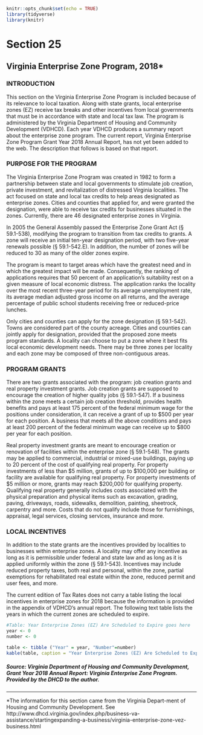 ```r
knitr::opts_chunk$set(echo = TRUE)
library(tidyverse)
library(knitr)
```

# Section 25

## Virginia Enterprise Zone Program, 2018*

### INTRODUCTION
This  section  on  the  Virginia  Enterprise  Zone  Program  is  included because of its relevance to local taxation. Along with  state  grants,  local  enterprise  zones  (EZ)  receive  tax  breaks  and  other  incentives  from  local  governments  that  must  be  in  accordance  with  state  and  local  tax  law.  The  program  is  administered  by  the  Virginia  Department  of  Housing  and  Community  Development  (VDHCD).  Each  year VDHCD produces a summary report about the enterprise zone program. The current report, Virginia Enterprise Zone Program Grant Year 2018 Annual Report, has not yet been added to the web. The description that follows is based on that report.

### PURPOSE FOR THE PROGRAM
The Virginia Enterprise Zone Program was created in 1982 to form a partnership between state and local governments to stimulate job creation, private investment, and revitalization of distressed Virginia localities. The act focused on state and local tax credits to help areas designated as enterprise zones. Cities and counties that applied for, and were granted the designation, were able to receive tax credits for businesses situated  in  the  zones.  Currently,  there  are  46  designated  enterprise zones in Virginia.

In  2005  the  General  Assembly  passed  the  Enterprise  Zone  Grant  Act  (§  59.1-538),  modifying  the  program  to  transition from tax credits to grants. A zone will receive an initial ten-year designation period, with two five-year renewals possible (§ 59.1-542.E). In addition, the number of zones will be reduced to 30 as many of the older zones expire.

The program is meant to target areas which have the greatest need and in which the greatest impact will be made. Consequently, the ranking of applications requires that 50 percent of an application’s suitability rest on a given measure of local economic distress. The application ranks the locality over the most recent three-year period for its average unemployment  rate,  its  average  median  adjusted  gross  income  on all returns, and the average percentage of public school students receiving free or reduced-price lunches.

Only  cities  and  counties  can  apply  for  the  zone  designation  (§  59.1-542).  Towns  are  considered  part  of  the  county  acreage.  Cities  and  counties  can  jointly  apply  for  designation, provided that the proposed zone meets program standards. A locality can choose to put a zone where it best fits local economic development needs. There may be three zones per locality and each zone may be composed of three non-contiguous areas.

### PROGRAM GRANTS 
There  are  two  grants  associated  with  the  program:  job  creation grants and real property investment grants. Job creation grants are supposed to encourage the creation of higher quality jobs (§ 59.1-547). If a business within the zone meets a certain job creation threshold, provides health benefits and pays at least 175 percent of the federal minimum wage for the positions under consideration, it can receive a grant of up to \$500 per year for each position. A business that meets all the above conditions and pays at least 200 percent of the federal minimum wage can receive up to $800 per year for each position.

Real property investment grants are meant to encourage creation or renovation of facilities within the enterprise zone (§  59.1-548).  The  grants  may  be  applied  to  commercial,  industrial or mixed-use buildings, paying up to 20 percent of the cost of qualifying real property. For property investments of less than \$5 million, grants of up to \$100,000 per building or facility are available for qualifying real property. For  property  investments  of  \$5  million  or  more,  grants  may  reach  $200,000  for  qualifying  property.  Qualifying  real  property  generally  includes  costs  associated  with  the  physical preparation and physical items such as excavation, grading, paving, driveways, roads, sidewalks, demolition, painting, sheetrock, carpentry and more. Costs that do not qualify  include  those  for  furnishings,  appraisal,  legal  services, closing services, insurance and more.

### LOCAL INCENTIVES
In addition to the state grants are the incentives provided by  localities to businesses within enterprise zones. A locality may offer any incentive as long as it is permissible under federal and state law and as long as it is applied uniformly within the zone (§ 59.1-543). Incentives may include reduced property taxes, both real and personal, within the zone, partial exemptions for rehabilitated real estate within the zone, reduced permit and user fees, and more.

The current edition of Tax Rates does not carry a table listing  the  local  incentives  in  enterprise  zones  for  2018  because  the  information  is  provided  in  the  appendix  of  VDHCD’s annual report. The following text table lists the years in which the current zones are scheduled to expire. 

```r
#Table: Year Enterprise Zones (EZ) Are Scheduled to Expire goes here
year <- 0
number <- 0

table <- tibble ("Year" = year, "Number"=number)
kable(table, caption = "Year Enterprise Zones (EZ) Are Scheduled to Expire")
```
##### Source: Virginia Department of Housing and Community Development, Grant  Year  2018  Annual  Report:  Virginia  Enterprise  Zone  Program. Provided by the DHCD to the author.

-----------------------------------------------------------------------------------------------------------
*The information for this section came from the Virginia Depart-ment  of  Housing  and  Community  Development.  See  http://www.dhcd.virginia.gov/index.php/business-va-assistance/startingexpanding-a-business/virginia-enterprise-zone-vez-business.html